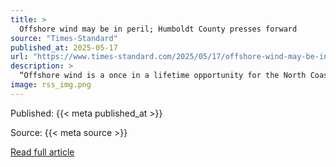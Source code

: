 ```yaml
---
title: >
  Offshore wind may be in peril; Humboldt County presses forward
source: "Times-Standard"
published_at: 2025-05-17
url: "https://www.times-standard.com/2025/05/17/offshore-wind-may-be-in-peril-humboldt-county-presses-forward/"
description: >
  “Offshore wind is a once in a lifetime opportunity for the North Coast’s rural economy,” California Senate President Pro Tem Mike McGuire (D-Healdsburg) told the Times-Standard. “Estimates project over 1,000 new jobs for port development alone here in Humboldt. But now thanks to President Trump’s deranged love of coal and fossil fuels, all this investment in rural America and smart climate policy is in serious jeopardy.
image: rss_img.png
---
```



  Published: {{< meta published_at >}}
  

  Source: {{< meta source >}}
  

  [Read full article]({{< meta url >}}){target='blank'}
  


